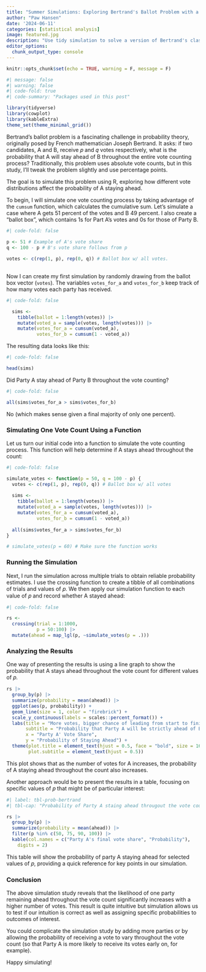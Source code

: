 ```yaml
---
title: "Summer Simulations: Exploring Bertrand's Ballot Problem with a Simulation Study"
author: "Paw Hansen"
date: '2024-06-11'
categories: [statistical analysis]
image: featured.jpg
description: "Use tidy simulation to solve a version of Bertrand's classic ballot problem"
editor_options: 
  chunk_output_type: console
---
```


```r
knitr::opts_chunk$set(echo = TRUE, warning = F, message = F)
```

```r
#| message: false
#| warning: false
#| code-fold: true
#| code-summary: "Packages used in this post"

library(tidyverse)
library(cowplot)
library(kableExtra)
theme_set(theme_minimal_grid())
```

Bertrand's ballot problem is a fascinating challenge in probability theory, originally posed by French mathematician Joseph Bertrand. It asks: if two candidates, A and B, receive 𝑝 and 𝑞 votes respectively, what is the probability that A will stay ahead of B throughout the entire vote counting process? Traditionally, this problem uses absolute vote counts, but in this study, I'll tweak the problem slightly and use percentage points.

The goal is to simulate this problem using R, exploring how different vote distributions affect the probability of A staying ahead. 

To begin, I will simulate one vote counting process by taking advantage of the `cumsum` function, which calculates the cumulative sum. Let's simulate a case where A gets 51 percent of the votes and B 49 percent. I also create a "ballot box", which contains 1s for Part A's votes and 0s for those of Party B. 

```r
#| code-fold: false
 
p <- 51 # Example of A's vote share
q <- 100 - p # B's vote share follows from p

votes <- c(rep(1, p), rep(0, q)) # Ballot box w/ all votes. 
  
```

Now I can create my first simulation by randomly drawing from the ballot box vector (`votes`). The variables `votes_for_a` and `votes_for_b` keep track of how many votes each party has received.  

```r
#| code-fold: false

  sims <- 
    tibble(ballot = 1:length(votes)) |> 
    mutate(voted_a = sample(votes, length(votes))) |> 
    mutate(votes_for_a = cumsum(voted_a),
           votes_for_b = cumsum(1 - voted_a))
```

The resulting data looks like this:

```r
#| code-fold: false

head(sims)

```

Did Party A stay ahead of Party B throughout the vote counting? 

```r
#| code-fold: false

all(sims$votes_for_a > sims$votes_for_b)
```

No (which makes sense given a final majority of only one percent). 

### Simulating One Vote Count Using a Function
Let us turn our initial code into a function to simulate the vote counting process. This function will help determine if A stays ahead throughout the count: 

```r
#| code-fold: false

simulate_votes <- function(p = 50, q = 100 - p) {
  votes <- c(rep(1, p), rep(0, q)) # Ballot box w/ all votes
  
  sims <- 
    tibble(ballot = 1:length(votes)) |> 
    mutate(voted_a = sample(votes, length(votes))) |> 
    mutate(votes_for_a = cumsum(voted_a),
           votes_for_b = cumsum(1 - voted_a))
  
  all(sims$votes_for_a > sims$votes_for_b)
}

# simulate_votes(p = 60) # Make sure the function works

```

### Running the Simulation
Next, I run the simulation across multiple trials to obtain reliable probability estimates. I use the crossing function to create a tibble of all combinations of trials and values of 𝑝. We then apply our simulation function to each value of 𝑝 and record whether A stayed ahead: 

```r
#| code-fold: false

rs <- 
  crossing(trial = 1:1000, 
           p = 50:100) |> 
  mutate(ahead = map_lgl(p, ~simulate_votes(p = .)))
```

### Analyzing the Results
One way of presenting the results is using a line graph to show the probability that A stays ahead throughout the vote count for different values of 𝑝.

```r
rs |> 
  group_by(p) |> 
  summarize(probability = mean(ahead)) |> 
  ggplot(aes(p, probability)) + 
  geom_line(size = 1, color = "firebrick") + 
  scale_y_continuous(labels = scales::percent_format()) + 
  labs(title = "More votes, bigger chance of leading from start to finish",
       subtitle = "Probability that Party A will be strictly ahead of B throughout the count",
       x = "Party A' Vote Share",
       y = "Probability of Staying Ahead") + 
  theme(plot.title = element_text(hjust = 0.5, face = "bold", size = 16),
        plot.subtitle = element_text(hjust = 0.5))
```

This plot shows that as the number of votes for A increases, the probability of A staying ahead throughout the count also increases.

Another approach would be to present the results in a table, focusing on specific values of 
𝑝 that might be of particular interest: 

```r
#| label: tbl-prob-bertrand
#| tbl-cap: "Probability of Party A staing ahead througout the vote counting for selected final vote shares"

rs |> 
  group_by(p) |> 
  summarize(probability = mean(ahead)) |> 
  filter(p %in% c(50, 75, 90, 100)) |>  
  kable(col.names = c("Party A's final vote share", "Probability"), 
    digits = 2) 
```

This table will show the probability of party A staying ahead for selected values of 𝑝, providing a quick reference for key points in our simulation.

### Conclusion
The above simulation study reveals that the likelihood of one party remaining ahead throughout the vote count significantly increases with a higher number of votes. This result is quite intuitive but simulation allows us to test if our intuition is correct as well as assigning specific probabilities to outcomes of interest. 

You could complicate the simulation study by adding more parties or by allowing the probability of receiving a vote to vary throughout the vote count (so that Party A is more likely to receive its votes early on, for example).   

Happy simulating!

